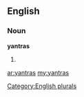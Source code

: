 ==English==

===Noun===
'''yantras'''

# {{plural of|[[yantra]]}}

[[Category:English plurals]]

[[ar:yantras]]
[[my:yantras]]
